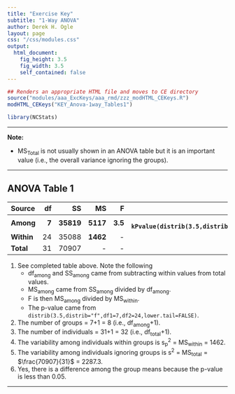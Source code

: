 ```yaml
---
title: "Exercise Key"
subtitle: "1-Way ANOVA"
author: Derek H. Ogle
layout: page
css: "/css/modules.css"
output:
  html_document:
    fig_height: 3.5
    fig_width: 3.5
    self_contained: false
---
```


```r
## Renders an appropriate HTML file and moves to CE directory
source("modules/aaa_ExcKeys/aaa_rmd/zzz_modHTML_CEKeys.R")
modHTML_CEKeys("KEY_Anova-1way_Tables1")
```
```r
library(NCStats)
```

----

<div class="alert alert-warning">
<strong>Note:</strong> 
<ul>
<li>MS<sub>Total</sub> is not usually shown in an ANOVA table but it is an important value (i.e., the overall variance ignoring the groups).</li>
</ul>
</div>

----

## ANOVA Table 1

Source     | df | SS | MS | F  | p-value
:----------|---:|---:|---:|---:|--------:
**Among**  |  **7** | **35819** | **5117** | **3.5** | **`r kPvalue(distrib(3.5,distrib="f",df1=7,df2=24,lower.tail=FALSE),include.p=FALSE,latex=FALSE,digits=3)`** |
**Within** | 24 | 35088 | **1462** | - | -
**Total**  | 31 | 70907 | - | - | -

1. See completed table above. Note the following
    * df<sub>among</sub> and SS<sub>among</sub> came from subtracting within values from total values.
    * MS<sub>among</sub> came from SS<sub>among</sub> divided by df<sub>among</sub>.
    * F is then MS<sub>among</sub> divided by MS<sub>within</sub>.
    * The p-value came from `distrib(3.5,distrib="f",df1=7,df2=24,lower.tail=FALSE)`.
1. The number of groups = 7+1 = 8 (i.e., df<sub>among</sub>+1).
1. The number of individuals = 31+1 = 32 (i.e., df<sub>total</sub>+1).
1. The variability among individuals within groups is s<sub>p</sub><sup>2</sup> = MS<sub>within</sub> = 1462.
1. The variability among individuals ignoring groups is s<sup>2</sup> = MS<sub>total</sub> = $\frac{70907}{31}$ = 2287.3.
1. Yes, there is a difference among the group means because the p-value is less than 0.05.

----
